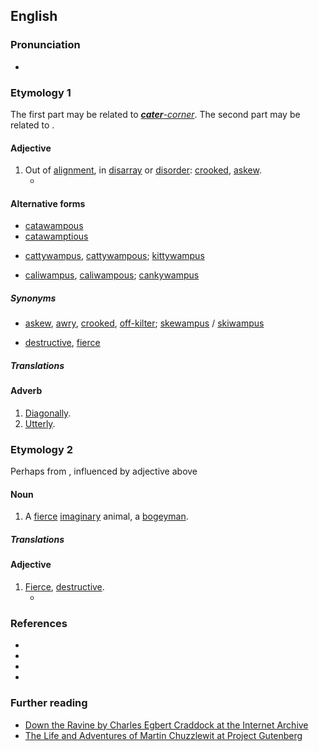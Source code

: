 ==English==
{{was wotd|2009|September|7}}

===Pronunciation===
* {{a|US}} {{IPA|/ˌkætəˈwɑmpəs/|/ˈkætəwɑmpəs/|lang=en}}

===Etymology 1===
The first part may be related to ''[[cater-corner|'''cater'''-corner]]''. The second part may be related to {{m|en|wampish||wriggle, twist about like a fish}}.

====Adjective====
{{en-adj}}

# Out of [[alignment]], in [[disarray]] or [[disorder]]: [[crooked]], [[askew]].
#* {{quote-text|year=1885|author=Charles Egbert Craddock|title=Down the Ravine|passage="Waal, I noticed ez the aidge o' one o' them boards war sot sorter '''catawampus''', ...".}}

====Alternative forms====
* [[catawampous]]
* [[catawamptious]]
* {{q|influenced by ''cat'', ''catty'', ''kitty''}} [[cattywampus]], [[cattywampous]]; [[kittywampus]]
* {{q|with other initial elements}} [[caliwampus]], [[caliwampous]]; [[cankywampus]]

=====Synonyms=====
* {{sense|out of alignment}} [[askew]], [[awry]], [[crooked]], [[off-kilter]]; [[skewampus]] / [[skiwampus]]
* {{sense|fierce, destructive}} [[destructive]], [[fierce]]

=====Translations=====
{{trans-top|out of alignment, crooked, cater-corner}}
{{trans-mid}}
{{trans-bottom}}

{{trans-top|fierce, destructive}}
{{trans-mid}}
{{trans-bottom}}

====Adverb====
{{en-adv}}

# [[diagonally|Diagonally]].
# [[utterly|Utterly]].

===Etymology 2===
Perhaps from {{m|en|catamount||cougar, puma, lynx}}, influenced by adjective above

====Noun====
{{en-noun|es}}

# {{lb|en|US}} A [[fierce]] [[imaginary]] animal, a [[bogeyman]].

=====Translations=====
{{trans-top|fierce imaginary animal}}
{{trans-mid}}
{{trans-bottom}}

====Adjective====
{{en-adj}}

# [[fierce|Fierce]], [[destructive]].
#* {{quote-text|year=1844|author={{w|Charles Dickens}}|title=The Life and Adventures of Martin Chuzzlewit|chapter=21|passage=There air some '''catawampous''' chawers in the small way too, as graze upon a human pretty strong; but don't mind them, they're company.}}

===References===
* {{R:HDAS_A-G}}
* {{R:DARE A-C}}
* {{R:The Routledge Dictionary of Historical Slang}}
* {{R:Mrs Byrne's Dictionary}}

===Further reading===
* [http://www.archive.org/details/downtheravine00cradrich Down the Ravine by Charles Egbert Craddock at the Internet Archive]
* [http://www.gutenberg.org/etext/968 The Life and Adventures of Martin Chuzzlewit at Project Gutenberg]